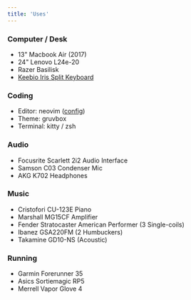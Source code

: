 ```yaml
---
title: 'Uses'
---
```


### Computer / Desk

- 13" Macbook Air (2017)
- 24" Lenovo L24e-20
- Razer Basilisk
- [Keebio Iris Split Keyboard](https://www.nguyenvukhang.com/blog/my-keyboard)

### Coding

- Editor: neovim ([config](https://github.com/nguyenvukhang/neovim))
- Theme: gruvbox
- Terminal: kitty / zsh

### Audio

- Focusrite Scarlett 2i2 Audio Interface
- Samson C03 Condenser Mic
- AKG K702 Headphones

### Music

- Cristofori CU-123E Piano
- Marshall MG15CF Amplifier
- Fender Stratocaster American Performer (3 Single-coils)
- Ibanez GSA220FM (2 Humbuckers)
- Takamine GD10-NS (Acoustic)

### Running

- Garmin Forerunner 35
- Asics Sortiemagic RP5
- Merrell Vapor Glove 4
